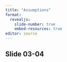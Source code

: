 ```yaml
---
title: "Assumptions"
format: 
  revealjs:
    slide-number: true
    embed-resources: true
editor: source
---
```


## Slide 03-04

::: notes

:::

